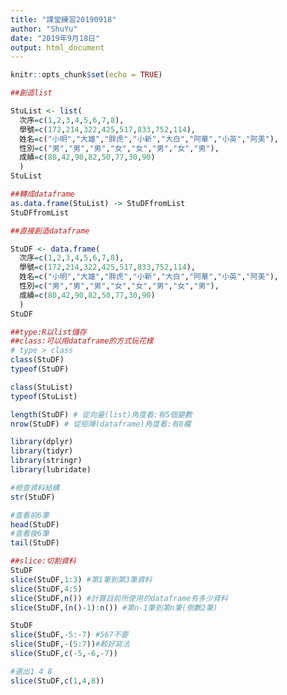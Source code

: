 ```yaml
---
title: "課堂練習20190918"
author: "ShuYu"
date: "2019年9月18日"
output: html_document
---
```


```r
knitr::opts_chunk$set(echo = TRUE)
```


```r
##創造list

StuList <- list(
  次序=c(1,2,3,4,5,6,7,8),
  學號=c(172,214,322,425,517,833,752,114),
  姓名=c("小明","大雄","胖虎","小新","大白","阿華","小英","阿美"),
  性別=c("男","男","男","女","女","男","女","男"),
  成績=c(80,42,90,82,50,77,30,90)
  )
StuList 

##轉成dataframe
as.data.frame(StuList) -> StuDFfromList
StuDFfromList
```


```r
##直接創造dataframe

StuDF <- data.frame(
  次序=c(1,2,3,4,5,6,7,8),
  學號=c(172,214,322,425,517,833,752,114),
  姓名=c("小明","大雄","胖虎","小新","大白","阿華","小英","阿美"),
  性別=c("男","男","男","女","女","男","女","男"),
  成績=c(80,42,90,82,50,77,30,90)
  )
StuDF 
```

```r
##type:R以list儲存
##class:可以用dataframe的方式玩花樣
# type > class
class(StuDF)
typeof(StuDF) 
```

```r
class(StuList)
typeof(StuList)
```

```r
length(StuDF) # 從向量(list)角度看:有5個變數
nrow(StuDF) # 從矩陣(dataframe)角度看:有8欄
```

```r
library(dplyr)
library(tidyr)
library(stringr)
library(lubridate)
```

```r
#檢查資料結構
str(StuDF)
```

```r
#查看前6筆
head(StuDF)
#查看後6筆
tail(StuDF)
```

```r
##slice:切割資料
StuDF
slice(StuDF,1:3) #第1筆到第3筆資料
slice(StuDF,4:5)
slice(StuDF,n()) #計算目前所使用的dataframe有多少資料
slice(StuDF,(n()-1):n()) #第n-1筆到第n筆(倒數2筆)
```

```r
StuDF
slice(StuDF,-5:-7) #567不要
slice(StuDF,-(5:7))#較好寫法
slice(StuDF,c(-5,-6,-7))
```

```r
#選出1 4 8
slice(StuDF,c(1,4,8))
```



















































